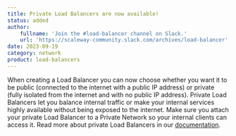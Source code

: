 ```yaml
---
title: Private Load Balancers are now available!
status: added
author:
    fullname: 'Join the #load-balancer channel on Slack.'
    url: 'https://scaleway-community.slack.com/archives/load-balancer'
date: 2023-09-19
category: network
product: load-balancers
---
```


When creating a Load Balancer you can now choose whether you want it to be public (connected to the internet with a public IP address) or private (fully isolated from the internet and with no public IP address). Private Load Balancers let you balance internal traffic or make your internal services highly available without being exposed to the internet. Make sure you attach your private Load Balancer to a Private Network so your internal clients can access it. Read more about private Load Balancers in our [documentation](https://www.scaleway.com/en/docs/load-balancer/concepts/#private-load-balancer).

